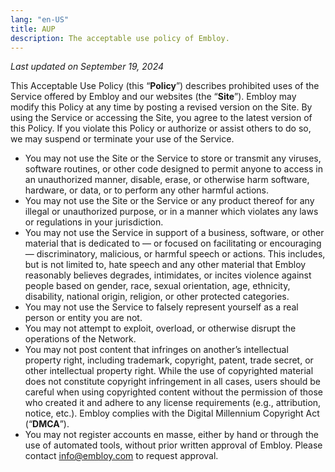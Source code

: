 ```yaml
---
lang: "en-US"
title: AUP
description: The acceptable use policy of Embloy.
---
```


_Last updated on September 19, 2024_

This Acceptable Use Policy (this “**Policy**”) describes prohibited uses of the Service offered by Embloy and our websites (the “**Site**”). Embloy may modify this Policy at any time by posting a revised version on the Site. By using the Service or accessing the Site, you agree to the latest version of this Policy. If you violate this Policy or authorize or assist others to do so, we may suspend or terminate your use of the Service.

- You may not use the Site or the Service to store or transmit any viruses, software routines, or other code designed to permit anyone to access in an unauthorized manner, disable, erase, or otherwise harm software, hardware, or data, or to perform any other harmful actions.
- You may not use the Site or the Service or any product thereof for any illegal or unauthorized purpose, or in a manner which violates any laws or regulations in your jurisdiction.
- You may not use the Service in support of a business, software, or other material that is dedicated to — or focused on facilitating or encouraging — discriminatory, malicious, or harmful speech or actions. This includes, but is not limited to, hate speech and any other material that Embloy reasonably believes degrades, intimidates, or incites violence against people based on gender, race, sexual orientation, age, ethnicity, disability, national origin, religion, or other protected categories.
- You may not use the Service to falsely represent yourself as a real person or entity you are not.
- You may not attempt to exploit, overload, or otherwise disrupt the operations of the Network.
- You may not post content that infringes on another’s intellectual property right, including trademark, copyright, patent, trade secret, or other intellectual property right. While the use of copyrighted material does not constitute copyright infringement in all cases, users should be careful when using copyrighted content without the permission of those who created it and adhere to any license requirements (e.g., attribution, notice, etc.). Embloy complies with the Digital Millennium Copyright Act (“**DMCA**”).
- You may not register accounts en masse, either by hand or through the use of automated tools, without prior written approval of Embloy. Please contact [info@embloy.com](mailto:info@embloy.com) to request approval.
